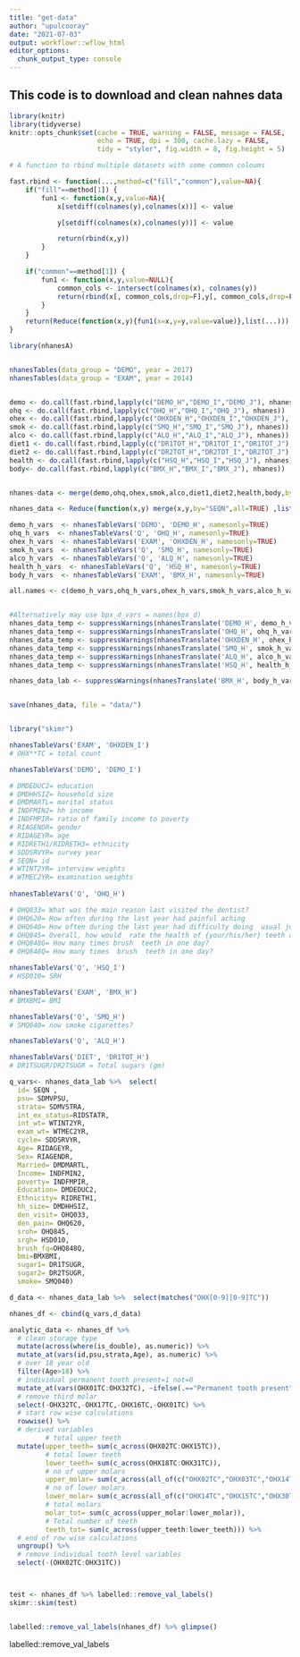 ```yaml
---
title: "get-data"
author: "upulcooray"
date: "2021-07-03"
output: workflowr::wflow_html
editor_options:
  chunk_output_type: console
---
```


## This code is to download and clean nahnes data

```r
library(knitr)
library(tidyverse)
knitr::opts_chunk$set(cache = TRUE, warning = FALSE, message = FALSE, 
                      echo = TRUE, dpi = 300, cache.lazy = FALSE,
                      tidy = "styler", fig.width = 8, fig.height = 5)

```


```r
# A function to rbind multiple datasets with some common coloums

fast.rbind <- function(...,method=c("fill","common"),value=NA){
    if("fill"==method[1]) {
        fun1 <- function(x,y,value=NA){
            x[setdiff(colnames(y),colnames(x))] <- value

            y[setdiff(colnames(x),colnames(y))] <- value

            return(rbind(x,y))
        }
    }

    if("common"==method[1]) {
        fun1 <- function(x,y,value=NULL){
            common_cols <- intersect(colnames(x), colnames(y))
            return(rbind(x[, common_cols,drop=F],y[, common_cols,drop=F]))
        }
    }
    return(Reduce(function(x,y){fun1(x=x,y=y,value=value)},list(...)))
}

```


```r
library(nhanesA)


nhanesTables(data_group = "DEMO", year = 2017)
nhanesTables(data_group = "EXAM", year = 2014)


demo <- do.call(fast.rbind,lapply(c("DEMO_H","DEMO_I","DEMO_J"), nhanes))
ohq <- do.call(fast.rbind,lapply(c("OHQ_H","OHQ_I","OHQ_J"), nhanes))
ohex <- do.call(fast.rbind,lapply(c("OHXDEN_H","OHXDEN_I","OHXDEN_J"), nhanes))
smok <- do.call(fast.rbind,lapply(c("SMQ_H","SMQ_I","SMQ_J"), nhanes))
alco <- do.call(fast.rbind,lapply(c("ALQ_H","ALQ_I","ALQ_J"), nhanes))
diet1 <- do.call(fast.rbind,lapply(c("DR1TOT_H","DR1TOT_I","DR1TOT_J"), nhanes))
diet2 <- do.call(fast.rbind,lapply(c("DR2TOT_H","DR2TOT_I","DR2TOT_J"), nhanes))
health <- do.call(fast.rbind,lapply(c("HSQ_H","HSQ_I","HSQ_J"), nhanes))
body<- do.call(fast.rbind,lapply(c("BMX_H","BMX_I","BMX_J"), nhanes))


nhanes-data <- merge(demo,ohq,ohex,smok,alco,diet1,diet2,health,body,by = )

nhanes_data <- Reduce(function(x,y) merge(x,y,by="SEQN",all=TRUE) ,list(demo,ohq,ohex,smok,alco,diet1,diet2,health,body))

demo_h_vars  <- nhanesTableVars('DEMO', 'DEMO_H', namesonly=TRUE)
ohq_h_vars  <- nhanesTableVars('Q', 'OHQ_H', namesonly=TRUE)
ohex_h_vars  <- nhanesTableVars('EXAM', 'OHXDEN_H', namesonly=TRUE)
smok_h_vars  <- nhanesTableVars('Q', 'SMQ_H', namesonly=TRUE)
alco_h_vars  <- nhanesTableVars('Q', 'ALQ_H', namesonly=TRUE)
health_h_vars  <- nhanesTableVars('Q', 'HSQ_H', namesonly=TRUE)
body_h_vars  <- nhanesTableVars('EXAM', 'BMX_H', namesonly=TRUE)

all.names <- c(demo_h_vars,ohq_h_vars,ohex_h_vars,smok_h_vars,alco_h_vars,health_h_vars,body_h_vars)


#Alternatively may use bpx_d_vars = names(bpx_d)
nhanes_data_temp <- suppressWarnings(nhanesTranslate('DEMO_H', demo_h_vars, data=nhanes_data))
nhanes_data_temp <- suppressWarnings(nhanesTranslate('OHQ_H', ohq_h_vars, data=nhanes_data_temp))
nhanes_data_temp <- suppressWarnings(nhanesTranslate('OHXDEN_H', ohex_h_vars, data=nhanes_data_temp))
nhanes_data_temp <- suppressWarnings(nhanesTranslate('SMQ_H', smok_h_vars, data=nhanes_data_temp))
nhanes_data_temp <- suppressWarnings(nhanesTranslate('ALQ_H', alco_h_vars, data=nhanes_data_temp))
nhanes_data_temp <- suppressWarnings(nhanesTranslate('HSQ_H', health_h_vars, data=nhanes_data_temp))

nhanes_data_lab <- suppressWarnings(nhanesTranslate('BMX_H', body_h_vars , data=nhanes_data_temp))


save(nhanes_data, file = "data/")


library("skimr")

```

```r

nhanesTableVars('EXAM', 'OHXDEN_I')
# OHX**TC = total count   

nhanesTableVars('DEMO', 'DEMO_I')

# DMDEDUC2= education
# DMDHHSIZ= household size
# DMDMARTL= marital status
# INDFMIN2= hh income
# INDFMPIR= ratio of family income to poverty
# RIAGENDR= gender
# RIDAGEYR= age
# RIDRETH1/RIDRETH3= ethnicity
# SDDSRVYR= survey year
# SEQN= id
# WTINT2YR= interview weights
# WTMEC2YR= examination weights
 
nhanesTableVars('Q', 'OHQ_H')

# OHQ033= What was the main reason last visited the dentist?
# OHQ620= How often during the last year had painful aching
# OHQ640= How often during the last year had difficulty doing  usual jobs
# OHQ845= Overall, how would  rate the health of {your/his/her} teeth and gums?
# OHQ848G= How many times brush  teeth in one day?
# OHQ848Q= How many times  brush  teeth in one day?

nhanesTableVars('Q', 'HSQ_I')
# HSD010= SRH

nhanesTableVars('EXAM', 'BMX_H')
# BMXBMI= BMI

nhanesTableVars('Q', 'SMQ_H')
# SMQ040= now smoke cigarettes?

nhanesTableVars('Q', 'ALQ_H')

nhanesTableVars('DIET', 'DR1TOT_H')
# DR1TSUGR/DR2TSUGR = Total sugars (gm)

```

```r

q_vars<- nhanes_data_lab %>%  select(
  id= SEQN ,
  psu= SDMVPSU,
  strata= SDMVSTRA,
  int_ex_status=RIDSTATR,
  int_wt= WTINT2YR,
  exam_wt= WTMEC2YR,
  cycle= SDDSRVYR,
  Age= RIDAGEYR,
  Sex= RIAGENDR,
  Married= DMDMARTL,
  Income= INDFMIN2,
  poverty= INDFMPIR,
  Education= DMDEDUC2,
  Ethnicity= RIDRETH1,
  hh_size= DMDHHSIZ,
  den_visit= OHQ033,
  den_pain= OHQ620,
  sroh= OHQ845,
  srgh= HSD010,
  brush_fq=OHQ848Q,
  bmi=BMXBMI,
  sugar1= DR1TSUGR,
  sugar2= DR2TSUGR,
  smoke= SMQ040)

d_data <- nhanes_data_lab %>%  select(matches("OHX[0-9][0-9]TC"))

nhanes_df <- cbind(q_vars,d_data)

analytic_data <- nhanes_df %>% 
  # clean storage type
  mutate(across(where(is_double), as.numeric)) %>% 
  mutate_at(vars(id,psu,strata,Age), as.numeric) %>% 
  # over 18 year old
  filter(Age>18) %>% 
  # individual permanent tooth present=1 not=0
  mutate_at(vars(OHX01TC:OHX32TC), ~ifelse(.=="Permanent tooth present",1,0)) %>% 
  # remove third molar
  select(-OHX32TC,-OHX17TC,-OHX16TC,-OHX01TC) %>% 
  # start row wise calculations
  rowwise() %>% 
  # derived variables
         # total upper teeth
  mutate(upper_teeth= sum(c_across(OHX02TC:OHX15TC)),
         # total lower teeth
         lower_teeth= sum(c_across(OHX18TC:OHX31TC)),
         # no of upper molars
         upper_molar= sum(c_across(all_of(c("OHX02TC","OHX03TC","OHX14TC","OHX15TC")))),
         # no of lower molars
         lower_molar= sum(c_across(all_of(c("OHX14TC","OHX15TC","OHX30TC",'OHX31TC')))),
         # total molars
         molar_tot= sum(c_across(upper_molar:lower_molar)),
         # Total number of teeth
         teeth_tot= sum(c_across(upper_teeth:lower_teeth))) %>% 
  # end of row wise calculations
  ungroup() %>% 
  # remove individual tooth level variables
  select(-(OHX02TC:OHX31TC))



test <- nhanes_df %>% labelled::remove_val_labels()
skimr::skim(test)


labelled::remove_val_labels(nhanes_df) %>% glimpse()

```

labelled::remove_val_labels
